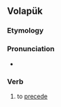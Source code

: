 ==Volapük==

===Etymology===
{{prefix|be|foön|lang=vo}}

===Pronunciation===
* {{IPA|/befoˈøn/|lang=vo}}

===Verb===
{{head|vo|verb}}

# to [[precede]]